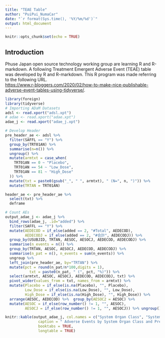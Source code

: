 ---
title: "TEAE Table"
author: "PuiPui_NumaCar"
date: "`r format(Sys.time(), '%Y/%m/%d')`"
output: html_document
---

```{r setup, include=FALSE}
knitr::opts_chunk$set(echo = TRUE)
```

## Introduction

Phuse Japan open source technology working group are learning R and R-markdown.
A following Treatment Emergent Adverse Event (TEAE) table was developed by R and R-markdown.
This R program was made referring to the following URL.   
<https://www.r-bloggers.com/2020/02/how-to-make-nice-publishable-adverse-event-tables-using-tidyverse/>.


```{r message=FALSE, , echo=FALSE}
library(foreign)
library(tidyverse)
# Importing ADaM Datasets
adsl <- read.xport("adsl.xpt")
# adae <- read.xport("adae.xpt")
adae_j <- read.xport("adae_j.xpt")

# Develop Header
pre_header_ae <- adsl %>%
  filter(SAFFL == "Y") %>%
  group_by(TRT01AN) %>%
  summarise(n=n()) %>% 
  ungroup() %>%
  mutate(armtxt = case_when(
    TRT01AN == 0 ~ "Placebo",
    TRT01AN == 54 ~ "Low_Dose",
    TRT01AN == 81 ~ "High_Dose"
  )) %>%
  mutate(txt = paste0(gsub("_", " ", armtxt), " (N=", n, ")")) %>%
  mutate(TRTAN = TRT01AN)

header_ae <- pre_header_ae %>%
  select(txt) %>%
  deframe

# Count AEs
output_adae_j <- adae_j %>%
  bind_rows(adae_j, .id="added") %>%
  filter(SAFFL == "Y") %>%
  mutate(AEDECOD = if_else(added == 2, "#Total", AEDECOD), 
         AEDECODJ = if_else(added == 2, "#合計", AEDECODJ)) %>%
  group_by(USUBJID, TRTAN, AESOC, AESOCJ, AEDECOD, AEDECODJ) %>%
  summarise(n_events = n()) %>%
  group_by(TRTAN, AESOC, AESOCJ, AEDECOD, AEDECODJ) %>%
  summarise(n_pat = n(), n_events = sum(n_events)) %>%
  ungroup %>%
  left_join(pre_header_ae, by="TRTAN") %>%
  mutate(pct = round(n_pat/n*100,digits = 1),
           txt = paste0(n_pat, " (", pct, "%)")) %>%
  select(armtxt, AESOC, AESOCJ, AEDECOD, AEDECODJ, txt) %>%
  pivot_wider(values_from = txt, names_from = armtxt) %>%
  mutate(Placebo = if_else(is.na(Placebo), "", Placebo), 
         Low_Dose = if_else(is.na(Low_Dose), "", Low_Dose),
         High_Dose = if_else(is.na(High_Dose), "", High_Dose)) %>%
  arrange(AESOC, AEDECOD) %>%  group_by(AESOC2 = AESOC) %>%
  mutate(AESOC = if_else(row_number() != 1, "", AESOC), 
         AESOCJ = if_else(row_number() != 1, "", AESOCJ)) %>% ungroup() %>% select(-AESOC2)

knitr::kable(output_adae_j, col.names = c("System Organ Class", "System Organ Class (日本語)", "Preferred Term", "Preferred Term (日本語)", header_ae),
               caption = " Adverse Events by System Organ Class and Preferred term*",
               booktabs = TRUE,
               longtable = TRUE)
```